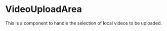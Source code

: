 
<Meta
  title="Packages/VideoPress/Video Upload Area"
  component={VideoUploadArea}
/>

# VideoUploadArea
This is a component to handle the selection of local videos to be uploaded.

<Canvas withSource="open">
  <Story id="packages-videopress-video-upload-area--default" />
</Canvas>
